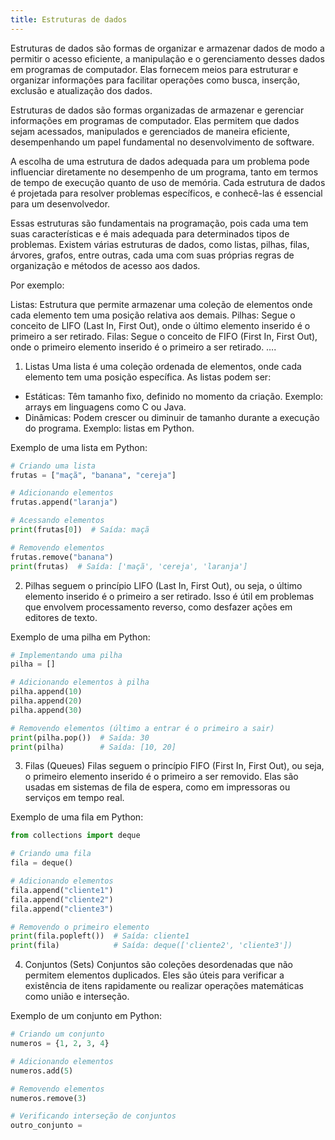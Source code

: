 ```yaml
---
title: Estruturas de dados
---
```


Estruturas de dados são formas de organizar e armazenar dados de modo a permitir o acesso eficiente, a manipulação e o gerenciamento desses dados em programas de computador. Elas fornecem meios para estruturar e organizar informações para facilitar operações como busca, inserção, exclusão e atualização dos dados.

Estruturas de dados são formas organizadas de armazenar e gerenciar informações em programas de computador. Elas permitem que dados sejam acessados, manipulados e gerenciados de maneira eficiente, desempenhando um papel fundamental no desenvolvimento de software.

A escolha de uma estrutura de dados adequada para um problema pode influenciar diretamente no desempenho de um programa, tanto em termos de tempo de execução quanto de uso de memória. Cada estrutura de dados é projetada para resolver problemas específicos, e conhecê-las é essencial para um desenvolvedor.

Essas estruturas são fundamentais na programação, pois cada uma tem suas características e é mais adequada para determinados tipos de problemas. Existem várias estruturas de dados, como listas, pilhas, filas, árvores, grafos, entre outras, cada uma com suas próprias regras de organização e métodos de acesso aos dados.

Por exemplo:

Listas: Estrutura que permite armazenar uma coleção de elementos onde cada elemento tem uma posição relativa aos demais.
Pilhas: Segue o conceito de LIFO (Last In, First Out), onde o último elemento inserido é o primeiro a ser retirado.
Filas: Segue o conceito de FIFO (First In, First Out), onde o primeiro elemento inserido é o primeiro a ser retirado.
….

1. Listas
Uma lista é uma coleção ordenada de elementos, onde cada elemento tem uma posição específica. As listas podem ser:

- Estáticas: Têm tamanho fixo, definido no momento da criação. Exemplo: arrays em linguagens como C ou Java.
- Dinâmicas: Podem crescer ou diminuir de tamanho durante a execução do programa. Exemplo: listas em Python.

Exemplo de uma lista em Python:

```python
# Criando uma lista
frutas = ["maçã", "banana", "cereja"]

# Adicionando elementos
frutas.append("laranja")

# Acessando elementos
print(frutas[0])  # Saída: maçã

# Removendo elementos
frutas.remove("banana")
print(frutas)  # Saída: ['maçã', 'cereja', 'laranja']
```

2. Pilhas seguem o princípio LIFO (Last In, First Out), ou seja, o último elemento inserido é o primeiro a ser retirado. Isso é útil em problemas que envolvem processamento reverso, como desfazer ações em editores de texto.

Exemplo de uma pilha em Python:

```python
# Implementando uma pilha
pilha = []

# Adicionando elementos à pilha
pilha.append(10)
pilha.append(20)
pilha.append(30)

# Removendo elementos (último a entrar é o primeiro a sair)
print(pilha.pop())  # Saída: 30
print(pilha)        # Saída: [10, 20]
```
3. Filas (Queues)
Filas seguem o princípio FIFO (First In, First Out), ou seja, o primeiro elemento inserido é o primeiro a ser removido. Elas são usadas em sistemas de fila de espera, como em impressoras ou serviços em tempo real.

Exemplo de uma fila em Python:

```python
from collections import deque

# Criando uma fila
fila = deque()

# Adicionando elementos
fila.append("cliente1")
fila.append("cliente2")
fila.append("cliente3")

# Removendo o primeiro elemento
print(fila.popleft())  # Saída: cliente1
print(fila)            # Saída: deque(['cliente2', 'cliente3'])
```

4. Conjuntos (Sets)
Conjuntos são coleções desordenadas que não permitem elementos duplicados. Eles são úteis para verificar a existência de itens rapidamente ou realizar operações matemáticas como união e interseção.

Exemplo de um conjunto em Python:

```python
# Criando um conjunto
numeros = {1, 2, 3, 4}

# Adicionando elementos
numeros.add(5)

# Removendo elementos
numeros.remove(3)

# Verificando interseção de conjuntos
outro_conjunto =
```